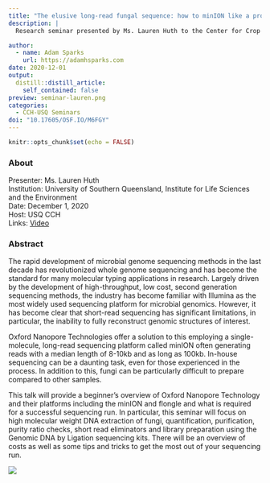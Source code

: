 ```yaml
---
title: "The elusive long-read fungal sequence: how to minION like a pro (when you’ve never done it before)"
description: |
  Research seminar presented by Ms. Lauren Huth to the Center for Crop Health, University of Southern Queensland. The rapid development of microbial genome sequencing methods in the last decade has revolutionized whole genome sequencing and has become the standard for many molecular typing applications in research. Largely driven by the development of high-throughput, low cost, second generation sequencing methods, the industry has become familiar with Illumina as the most widely used sequencing platform for microbial genomics. 

author:
  - name: Adam Sparks
    url: https://adamhsparks.com
date: 2020-12-01
output:
  distill::distill_article:
    self_contained: false
preview: seminar-lauren.png
categories: 
  - CCH-USQ Seminars
doi: "10.17605/OSF.IO/M6FGY"
---
```


```r
knitr::opts_chunk$set(echo = FALSE)
```

### About

Presenter: Ms. Lauren Huth \
Institution: University of Southern Queensland, Institute for Life Sciences and the Environment \
Date: December 1, 2020 \
Host: USQ CCH \
Links: [Video](https://www.youtube.com/watch?v=bbEpGrsBuNc)

### Abstract

The rapid development of microbial genome sequencing methods in the last decade has revolutionized whole genome sequencing and has become the standard for many molecular typing applications in research.
Largely driven by the development of high-throughput, low cost, second generation sequencing methods, the industry has become familiar with Illumina as the most widely used sequencing platform for microbial genomics.
However, it has become clear that short-read sequencing has significant limitations, in particular, the inability to fully reconstruct genomic structures of interest.

Oxford Nanopore Technologies offer a solution to this employing a single-molecule, long-read sequencing platform called minION often generating reads with a median length of 8-10kb and as long as 100kb.
In-house sequencing can be a daunting task, even for those experienced in the process.
In addition to this, fungi can be particularly difficult to prepare compared to other samples.

This talk will provide a beginner's overview of Oxford Nanopore Technology and their platforms including the minION and flongle and what is required for a successful sequencing run.
In particular, this seminar will focus on high molecular weight DNA extraction of fungi, quantification, purification, purity ratio checks, short read eliminators and library preparation using the Genomic DNA by Ligation sequencing kits.
There will be an overview of costs as well as some tips and tricks to get the most out of your sequencing run.

![](seminar-lauren.png)
